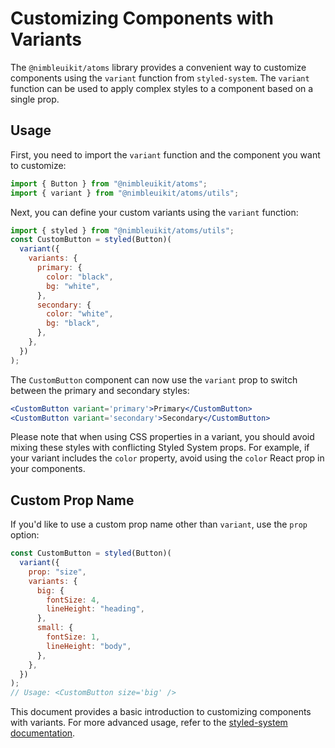 # Customizing Components with Variants

The `@nimbleuikit/atoms` library provides a convenient way to customize components using the `variant` function from `styled-system`. The `variant` function can be used to apply complex styles to a component based on a single prop.

## Usage

First, you need to import the `variant` function and the component you want to customize:

```jsx
import { Button } from "@nimbleuikit/atoms";
import { variant } from "@nimbleuikit/atoms/utils";
```

Next, you can define your custom variants using the `variant` function:

```jsx
import { styled } from "@nimbleuikit/atoms/utils";
const CustomButton = styled(Button)(
  variant({
    variants: {
      primary: {
        color: "black",
        bg: "white",
      },
      secondary: {
        color: "white",
        bg: "black",
      },
    },
  })
);
```

The `CustomButton` component can now use the `variant` prop to switch between the primary and secondary styles:

```jsx
<CustomButton variant='primary'>Primary</CustomButton>
<CustomButton variant='secondary'>Secondary</CustomButton>
```

Please note that when using CSS properties in a variant, you should avoid mixing these styles with conflicting Styled System props. For example, if your variant includes the `color` property, avoid using the `color` React prop in your components.

## Custom Prop Name

If you'd like to use a custom prop name other than `variant`, use the `prop` option:

```jsx
const CustomButton = styled(Button)(
  variant({
    prop: "size",
    variants: {
      big: {
        fontSize: 4,
        lineHeight: "heading",
      },
      small: {
        fontSize: 1,
        lineHeight: "body",
      },
    },
  })
);
// Usage: <CustomButton size='big' />
```

This document provides a basic introduction to customizing components with variants. For more advanced usage, refer to the [styled-system documentation](https://styled-system.com/variants).
